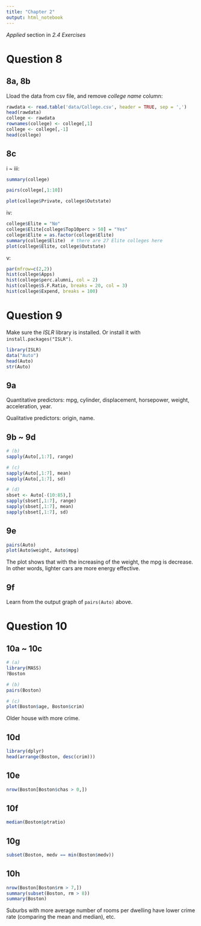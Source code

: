 ```yaml
---
title: "Chapter 2"
output: html_notebook
---
```


*Applied* section in *2.4 Exercises*

# Question 8

## 8a, 8b
Lload the data from csv file, and remove *college name* column:
```r
rawdata <- read.table('data/College.csv', header = TRUE, sep = ',')
head(rawdata)
college <- rawdata
rownames(college) <- college[,1]
college <- college[,-1]
head(college)
```

## 8c
i ~ iii:
```r
summary(college)

pairs(college[,1:10])

plot(college$Private, college$Outstate)
```
iv:
```r
college$Elite = "No"
college$Elite[college$Top10perc > 50] = "Yes"
college$Elite = as.factor(college$Elite)
summary(college$Elite)  # there are 27 Elite colleges here
plot(college$Elite, college$Outstate)
```
v:
```r
par(mfrow=c(2,2))
hist(college$Apps)
hist(college$perc.alumni, col = 2)
hist(college$S.F.Ratio, breaks = 20, col = 3)
hist(college$Expend, breaks = 100)
```

# Question 9
Make sure the *ISLR* library is installed.
Or install it with `install.packages("ISLR")`.
```r
library(ISLR)
data("Auto")
head(Auto)
str(Auto)
```
## 9a
Quantitative predictors:
mpg, cylinder, displacement, horsepower, weight, acceleration, year.

Qualitative predictors: origin, name.

## 9b ~ 9d
```r
# (b)
sapply(Auto[,1:7], range)

# (c)
sapply(Auto[,1:7], mean)
sapply(Auto[,1:7], sd)

# (d)
sbset <- Auto[-(10:85),]
sapply(sbset[,1:7], range)
sapply(sbset[,1:7], mean)
sapply(sbset[,1:7], sd)
```
## 9e
```r
pairs(Auto)
plot(Auto$weight, Auto$mpg)
```
The plot shows that with the increasing of the weight, the mpg is decrease.
In other words, lighter cars are more energy effective.

## 9f
Learn from the output graph of `pairs(Auto)` above.

# Question 10
## 10a ~ 10c
```r
# (a)
library(MASS)
?Boston

# (b)
pairs(Boston)

# (c)
plot(Boston$age, Boston$crim)
```
Older house with more crime.

## 10d
```r
library(dplyr)
head(arrange(Boston, desc(crim)))
```

## 10e
```r
nrow(Boston[Boston$chas > 0,])
```

## 10f
```r
median(Boston$ptratio)
```

## 10g
```r
subset(Boston, medv == min(Boston$medv))
```

## 10h
```r
nrow(Boston[Boston$rm > 7,])
summary(subset(Boston, rm > 8))
summary(Boston)
```

Suburbs with more average number of rooms per dwelling have lower crime rate (comparing the mean and median), etc.